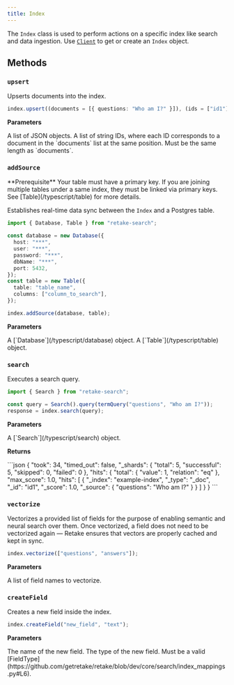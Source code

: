 ```yaml
---
title: Index
---
```


The `Index` class is used to perform actions on a specific index like search and data ingestion. Use
[`Client`](/typescript/client) to get or create an `Index` object.

## Methods

### `upsert`

Upserts documents into the index.

```typescript Typescript
index.upsert((documents = [{ questions: "Who am I?" }]), (ids = ["id1"]));
```

**Parameters**

<ParamField body="documents" type="List[Dict]" required>
  A list of JSON objects.
</ParamField>
<ParamField body="ids" type="List[str]" required>
  A list of string IDs, where each ID corresponds to a document in the
  `documents` list at the same position. Must be the same length as `documents`.
</ParamField>

### `addSource`

<Info>
  **Prerequisite** Your table must have a primary key. If you are joining
  multiple tables under a same index, they must be linked via primary keys. See
  [Table](/typescript/table) for more details.
</Info>

Establishes real-time data sync between the `Index` and a Postgres table.

```typescript Typescript
import { Database, Table } from "retake-search";

const database = new Database({
  host: "***",
  user: "***",
  password: "***",
  dbName: "***",
  port: 5432,
});
const table = new Table({
  table: "table_name",
  columns: ["column_to_search"],
});

index.addSource(database, table);
```

**Parameters**

<ParamField body="database" type="Database" required>
  A [`Database`](/typescript/database) object.
</ParamField>
<ParamField body="table" type="Table" required>
  A [`Table`](/typescript/table) object.
</ParamField>

### `search`

Executes a search query.

```typescript Typescript
import { Search } from "retake-search";

const query = Search().query(termQuery("questions", "Who am I?"));
response = index.search(query);
```

**Parameters**

<ParamField body="search" type="Search" required>
  A [`Search`](/typescript/search) object.
</ParamField>

**Returns**

<Accordion title="Response Object">
```json 
{
  "took": 34,
  "timed_out": false,
  "_shards": {
    "total": 5,
    "successful": 5,
    "skipped": 0,
    "failed": 0
  },
  "hits": {
    "total": {
      "value": 1,
      "relation": "eq"
    },
    "max_score": 1.0,
    "hits": [
      {
        "_index": "example-index",
        "_type": "_doc",
        "_id": "id1",
        "_score": 1.0,
        "_source": {
          "questions": "Who am I?"
        }
      }
    ]
  }
}
```
</Accordion>

### `vectorize`

Vectorizes a provided list of fields for the purpose of enabling semantic and neural search over them.
Once vectorized, a field does not need to be vectorized again — Retake ensures that vectors are properly cached
and kept in sync.

```typescript Typescript
index.vectorize(["questions", "answers"]);
```

**Parameters**

<ParamField body="fieldNames" type="List[str]" required>
  A list of field names to vectorize.
</ParamField>

### `createField`

Creates a new field inside the index.

```typescript Typescript
index.createField("new_field", "text");
```

**Parameters**

<ParamField body="field_name" type="str" required>
  The name of the new field.
</ParamField>
<ParamField body="field_type" type="str" required>
  The type of the new field. Must be a valid
  [FieldType](https://github.com/getretake/retake/blob/dev/core/search/index_mappings.py#L6).
</ParamField>
